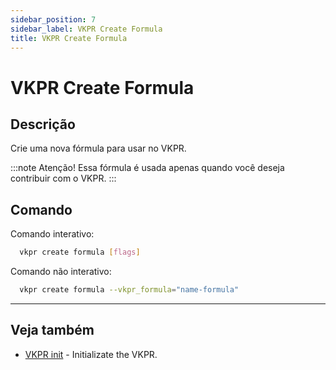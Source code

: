 ```yaml
---
sidebar_position: 7
sidebar_label: VKPR Create Formula
title: VKPR Create Formula
---
```


# VKPR Create Formula

## Descrição

Crie uma nova fórmula para usar no VKPR.

:::note Atenção!
Essa fórmula é usada apenas quando você deseja contribuir com o VKPR.
:::

## Comando

Comando interativo:

```bash
  vkpr create formula [flags]
```

Comando não interativo:

```bash
  vkpr create formula --vkpr_formula="name-formula"
```

---

## Veja também

- [VKPR init](/docs/commands/init) - Initializate the VKPR.
